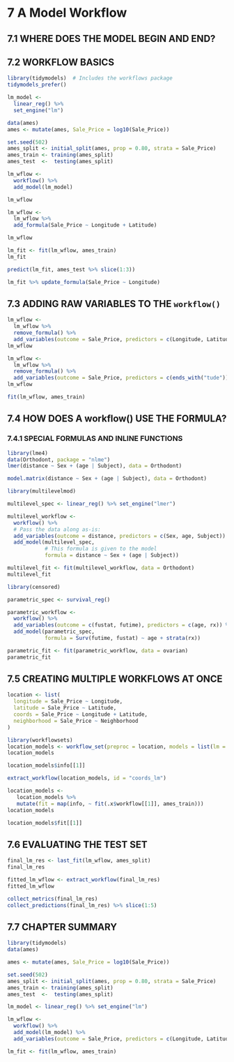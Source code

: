 # 7 A Model Workflow
## 7.1 WHERE DOES THE MODEL BEGIN AND END?
## 7.2 WORKFLOW BASICS

```r
library(tidymodels)  # Includes the workflows package
tidymodels_prefer()

lm_model <- 
  linear_reg() %>% 
  set_engine("lm")

data(ames)
ames <- mutate(ames, Sale_Price = log10(Sale_Price))

set.seed(502)
ames_split <- initial_split(ames, prop = 0.80, strata = Sale_Price)
ames_train <- training(ames_split)
ames_test  <-  testing(ames_split)
```

```r
lm_wflow <- 
  workflow() %>% 
  add_model(lm_model)

lm_wflow
```

```r
lm_wflow <- 
  lm_wflow %>% 
  add_formula(Sale_Price ~ Longitude + Latitude)

lm_wflow
```

```r
lm_fit <- fit(lm_wflow, ames_train)
lm_fit
```

```r
predict(lm_fit, ames_test %>% slice(1:3))
```

```r
lm_fit %>% update_formula(Sale_Price ~ Longitude)
```

## 7.3 ADDING RAW VARIABLES TO THE `workflow()`

```r
lm_wflow <- 
  lm_wflow %>% 
  remove_formula() %>% 
  add_variables(outcome = Sale_Price, predictors = c(Longitude, Latitude))
lm_wflow
```

```r
lm_wflow <- 
  lm_wflow %>% 
  remove_formula() %>% 
  add_variables(outcome = Sale_Price, predictors = c(ends_with("tude")))
lm_wflow
```

```r
fit(lm_wflow, ames_train)
```

## 7.4 HOW DOES A workflow() USE THE FORMULA?
### 7.4.1 SPECIAL FORMULAS AND INLINE FUNCTIONS

```r
library(lme4)
data(Orthodont, package = "nlme")
lmer(distance ~ Sex + (age | Subject), data = Orthodont)
```

```r
model.matrix(distance ~ Sex + (age | Subject), data = Orthodont)
```

```r
library(multilevelmod)

multilevel_spec <- linear_reg() %>% set_engine("lmer")

multilevel_workflow <- 
  workflow() %>% 
  # Pass the data along as-is: 
  add_variables(outcome = distance, predictors = c(Sex, age, Subject)) %>% 
  add_model(multilevel_spec, 
            # This formula is given to the model
            formula = distance ~ Sex + (age | Subject))

multilevel_fit <- fit(multilevel_workflow, data = Orthodont)
multilevel_fit
```

```r
library(censored)

parametric_spec <- survival_reg()

parametric_workflow <- 
  workflow() %>% 
  add_variables(outcome = c(fustat, futime), predictors = c(age, rx)) %>% 
  add_model(parametric_spec, 
            formula = Surv(futime, fustat) ~ age + strata(rx))

parametric_fit <- fit(parametric_workflow, data = ovarian)
parametric_fit
```

## 7.5 CREATING MULTIPLE WORKFLOWS AT ONCE

```r
location <- list(
  longitude = Sale_Price ~ Longitude,
  latitude = Sale_Price ~ Latitude,
  coords = Sale_Price ~ Longitude + Latitude,
  neighborhood = Sale_Price ~ Neighborhood
)
```

```r
library(workflowsets)
location_models <- workflow_set(preproc = location, models = list(lm = lm_model))
location_models

location_models$info[[1]]

extract_workflow(location_models, id = "coords_lm")
```

```r
location_models <-
   location_models %>%
   mutate(fit = map(info, ~ fit(.x$workflow[[1]], ames_train)))
location_models

location_models$fit[[1]]
```

## 7.6 EVALUATING THE TEST SET

```r
final_lm_res <- last_fit(lm_wflow, ames_split)
final_lm_res
```

```r
fitted_lm_wflow <- extract_workflow(final_lm_res)
fitted_lm_wflow 
```

```r
collect_metrics(final_lm_res)
collect_predictions(final_lm_res) %>% slice(1:5)
```

## 7.7 CHAPTER SUMMARY

```r
library(tidymodels)
data(ames)

ames <- mutate(ames, Sale_Price = log10(Sale_Price))

set.seed(502)
ames_split <- initial_split(ames, prop = 0.80, strata = Sale_Price)
ames_train <- training(ames_split)
ames_test  <-  testing(ames_split)

lm_model <- linear_reg() %>% set_engine("lm")

lm_wflow <- 
  workflow() %>% 
  add_model(lm_model) %>% 
  add_variables(outcome = Sale_Price, predictors = c(Longitude, Latitude))

lm_fit <- fit(lm_wflow, ames_train)
```

